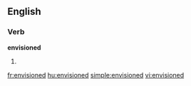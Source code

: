 ==English==

===Verb===
'''envisioned'''

# {{past of|[[envision]]}}

[[fr:envisioned]]
[[hu:envisioned]]
[[simple:envisioned]]
[[vi:envisioned]]
